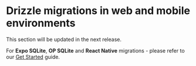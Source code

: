 
# Drizzle migrations in web and mobile environments

This section will be updated in the next release.

For **Expo SQLite**, **OP SQLite** and **React Native** migrations - please refer to our [Get Started](/docs/get-started/expo-new) guide.